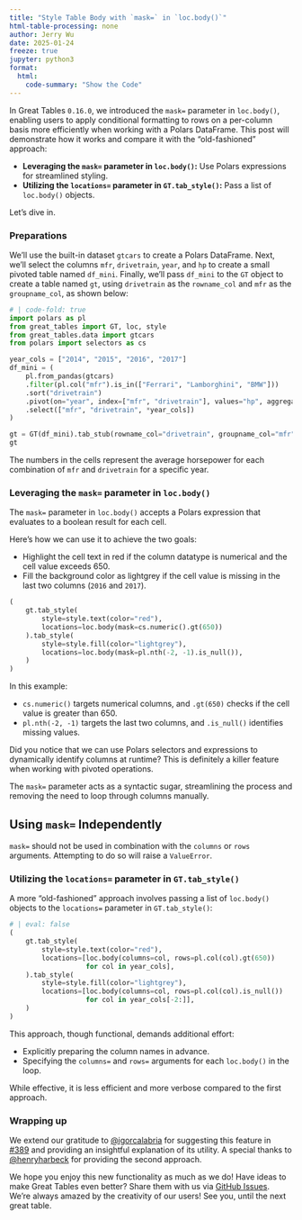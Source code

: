 ```yaml
---
title: "Style Table Body with `mask=` in `loc.body()`"
html-table-processing: none
author: Jerry Wu
date: 2025-01-24
freeze: true
jupyter: python3
format:
  html:
    code-summary: "Show the Code"
---
```


In Great Tables `0.16.0`, we introduced the `mask=` parameter in `loc.body()`, enabling users to apply conditional formatting to rows on a per-column basis more efficiently when working with a Polars DataFrame. This post will demonstrate how it works and compare it with the "old-fashioned" approach:

* **Leveraging the `mask=` parameter in `loc.body()`:** Use Polars expressions for streamlined styling.
* **Utilizing the `locations=` parameter in `GT.tab_style()`:** Pass a list of `loc.body()` objects.

Let’s dive in.

### Preparations
We'll use the built-in dataset `gtcars` to create a Polars DataFrame. Next, we'll select the columns `mfr`, `drivetrain`, `year`, and `hp` to create a small pivoted table named `df_mini`. Finally, we'll pass `df_mini` to the `GT` object to create a table named `gt`, using `drivetrain` as the `rowname_col` and `mfr` as the `groupname_col`, as shown below:
```python
# | code-fold: true
import polars as pl
from great_tables import GT, loc, style
from great_tables.data import gtcars
from polars import selectors as cs

year_cols = ["2014", "2015", "2016", "2017"]
df_mini = (
    pl.from_pandas(gtcars)
    .filter(pl.col("mfr").is_in(["Ferrari", "Lamborghini", "BMW"]))
    .sort("drivetrain")
    .pivot(on="year", index=["mfr", "drivetrain"], values="hp", aggregate_function="mean")
    .select(["mfr", "drivetrain", *year_cols])
)

gt = GT(df_mini).tab_stub(rowname_col="drivetrain", groupname_col="mfr").opt_stylize(color="cyan")
gt
```

The numbers in the cells represent the average horsepower for each combination of `mfr` and `drivetrain` for a specific year.

### Leveraging the `mask=` parameter in `loc.body()`
The `mask=` parameter in `loc.body()` accepts a Polars expression that evaluates to a boolean result for each cell.

Here’s how we can use it to achieve the two goals:

* Highlight the cell text in red if the column datatype is numerical and the cell value exceeds 650.
* Fill the background color as lightgrey if the cell value is missing in the last two columns (`2016` and `2017`).

```python
(
    gt.tab_style(
        style=style.text(color="red"),
        locations=loc.body(mask=cs.numeric().gt(650))
    ).tab_style(
        style=style.fill(color="lightgrey"),
        locations=loc.body(mask=pl.nth(-2, -1).is_null()),
    )
)
```

In this example:

* `cs.numeric()` targets numerical columns, and `.gt(650)` checks if the cell value is greater than 650.
* `pl.nth(-2, -1)` targets the last two columns, and `.is_null()` identifies missing values.

Did you notice that we can use Polars selectors and expressions to dynamically identify columns at runtime? This is definitely a killer feature when working with pivoted operations.

The `mask=` parameter acts as a syntactic sugar, streamlining the process and removing the need to loop through columns manually.

::: {.callout-warning collapse="false"}
## Using `mask=` Independently
`mask=` should not be used in combination with the `columns` or `rows` arguments. Attempting to do so will raise a `ValueError`.
:::

### Utilizing the `locations=` parameter in `GT.tab_style()`
A more "old-fashioned" approach involves passing a list of `loc.body()` objects to the `locations=` parameter in `GT.tab_style()`:
```python
# | eval: false
(
    gt.tab_style(
        style=style.text(color="red"),
        locations=[loc.body(columns=col, rows=pl.col(col).gt(650))
                   for col in year_cols],
    ).tab_style(
        style=style.fill(color="lightgrey"),
        locations=[loc.body(columns=col, rows=pl.col(col).is_null())
                   for col in year_cols[-2:]],
    )
)
```

This approach, though functional, demands additional effort:

* Explicitly preparing the column names in advance.
* Specifying the `columns=` and `rows=` arguments for each `loc.body()` in the loop.

While effective, it is less efficient and more verbose compared to the first approach.

### Wrapping up
We extend our gratitude to [@igorcalabria](https://github.com/igorcalabria) for suggesting this feature in [#389](https://github.com/posit-dev/great-tables/issues/389) and providing an insightful explanation of its utility. A special thanks to [@henryharbeck](https://github.com/henryharbeck) for providing the second approach.

We hope you enjoy this new functionality as much as we do! Have ideas to make Great Tables even better? Share them with us via [GitHub Issues](https://github.com/posit-dev/great-tables/issues). We're always amazed by the creativity of our users! See you, until the next great table.
